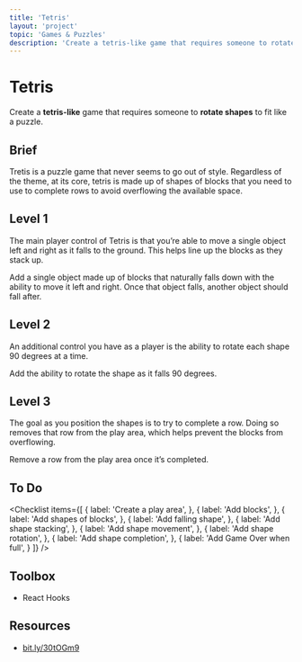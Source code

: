 ```yaml
---
title: 'Tetris'
layout: 'project'
topic: 'Games & Puzzles'
description: 'Create a tetris-like game that requires someone to rotate shapes to fit like a puzzle.'
---
```



<ProjectHeader>

# Tetris

Create a <strong className="color-blue">tetris-like</strong> game that requires someone to <strong className="color-purple">rotate shapes</strong> to fit like a puzzle.

</ProjectHeader>

<ProjectContent>

## Brief

Tretis is a puzzle game that never seems to go out of style. Regardless of the theme, at its core, tetris is made up of shapes of blocks that you need to use to complete rows to avoid overflowing the available space.

## Level 1

The main player control of Tetris is that you’re able to move a single object left and right as it falls to the ground. This helps line up the blocks as they stack up.

Add a single object made up of blocks that naturally falls down with the ability to move it left and right. Once that object falls, another object should fall after.

<LoginRequired>

## Level 2

An additional control you have as a player is the ability to rotate each shape 90 degrees at a time.

Add the ability to rotate the shape as it falls 90 degrees.

## Level 3

The goal as you position the shapes is to try to complete a row. Doing so removes that row from the play area, which helps prevent the blocks from overflowing.

Remove a row from the play area once it’s completed.

</LoginRequired>

</ProjectContent>

<ProjectSidebar>

## To Do

<Checklist items={[
  {
    label: 'Create a play area',
  },
  {
    label: 'Add blocks',
  },
  {
    label: 'Add shapes of blocks',
  },
  {
    label: 'Add falling shape',
  },
  {
    label: 'Add shape stacking',
  },
  {
    label: 'Add shape movement',
  },
  {
    label: 'Add shape rotation',
  },
  {
    label: 'Add shape completion',
  },
  {
    label: 'Add Game Over when full',
  }
]} />

## Toolbox
- React Hooks

## Resources
- [bit.ly/30tOGm9](https://bit.ly/30tOGm9)

</ProjectSidebar>